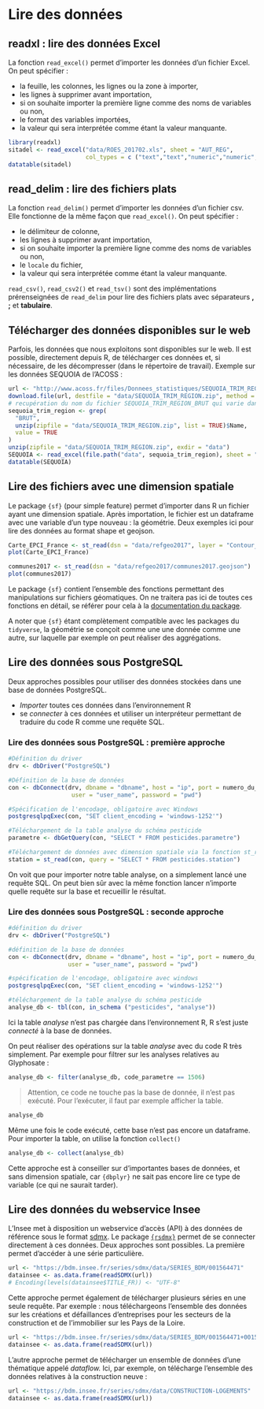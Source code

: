 # Lire des données

## readxl : lire des données Excel 
La fonction `read_excel()` permet d'importer les données d'un fichier Excel. On peut spécifier : 

- la feuille, les colonnes, les lignes ou la zone à importer,  
- les lignes à supprimer avant importation,  
- si on souhaite importer la première ligne comme des noms de variables ou non,  
- le format des variables importées,  
- la valeur qui sera interprétée comme étant la valeur manquante.

```r
library(readxl)
sitadel <- read_excel("data/ROES_201702.xls", sheet = "AUT_REG",
                      col_types = c ("text","text","numeric","numeric","numeric","numeric"))
datatable(sitadel)
```

## read_delim : lire des fichiers plats 

La fonction `read_delim()` permet d'importer les données d'un fichier csv. Elle fonctionne de la même façon que `read_excel()`. On peut spécifier : 

- le délimiteur de colonne,  
- les lignes à supprimer avant importation,  
- si on souhaite importer la première ligne comme des noms de variables ou non,  
- le `locale` du fichier,  
- la valeur qui sera interprétée comme étant la valeur manquante.

`read_csv()`, `read_csv2()` et `read_tsv()` sont des implémentations prérenseignées de `read_delim` pour lire des fichiers plats avec séparateurs **,** **;** et **tabulaire**.

## Télécharger des données disponibles sur le web

Parfois, les données que nous exploitons sont disponibles sur le web.
Il est possible, directement depuis R, de télécharger ces données et, si nécessaire, de les décompresser (dans le répertoire de travail).
Exemple sur les données SEQUOIA de l'ACOSS :

```r
url <- "http://www.acoss.fr/files/Donnees_statistiques/SEQUOIA_TRIM_REGION.zip"
download.file(url, destfile = "data/SEQUOIA_TRIM_REGION.zip", method = "auto")
# recupération du nom du fichier SEQUOIA_TRIM_REGION_BRUT qui varie dans l'archive zip  
sequoia_trim_region <- grep(
  "BRUT", 
  unzip(zipfile = "data/SEQUOIA_TRIM_REGION.zip", list = TRUE)$Name, 
  value = TRUE
)
unzip(zipfile = "data/SEQUOIA_TRIM_REGION.zip", exdir = "data")
SEQUOIA <- read_excel(file.path("data", sequoia_trim_region), sheet = "PAYS_DE_LA_LOIRE")
datatable(SEQUOIA)
```

## Lire des fichiers avec une dimension spatiale

Le package `{sf}` (pour simple feature) permet d'importer dans R un fichier ayant une dimension spatiale. Après importation, le fichier est un dataframe avec une variable d'un type nouveau : la géométrie. Deux exemples ici pour lire des données au format shape et geojson.

```r
Carte_EPCI_France <- st_read(dsn = "data/refgeo2017", layer = "Contour_epci_2017_region")
plot(Carte_EPCI_France)

communes2017 <- st_read(dsn = "data/refgeo2017/communes2017.geojson")
plot(communes2017)
```

Le package `{sf}` contient l'ensemble des fonctions permettant des manipulations sur fichiers géomatiques.
On ne traitera pas ici de toutes ces fonctions en détail, se référer pour cela à la [documentation du package](https://r-spatial.github.io/sf/).

A noter que `{sf}` étant complètement compatible avec les packages du `tidyverse`, la géométrie se conçoit comme une une donnée comme une autre, sur laquelle par exemple on peut réaliser des aggrégations.


## Lire des données sous PostgreSQL

Deux approches possibles pour utiliser des données stockées dans une base de données PostgreSQL. 

- *Importer* toutes ces données dans l'environnement R
- se *connecter* à ces données et utiliser un interpréteur permettant de traduire du code R comme une requête SQL. 

### Lire des données sous PostgreSQL : première approche

```r
#Définition du driver
drv <- dbDriver("PostgreSQL") 

#Définition de la base de données
con <- dbConnect(drv, dbname = "dbname", host = "ip", port = numero_du_port,
                  user = "user_name", password = "pwd") 

#Spécification de l'encodage, obligatoire avec Windows
postgresqlpqExec(con, "SET client_encoding = 'windows-1252'") 

#Téléchargement de la table analyse du schéma pesticide
parametre <- dbGetQuery(con, "SELECT * FROM pesticides.parametre") 

#Téléchargement de données avec dimension spatiale via la fonction st_read du package simple feature
station = st_read(con, query = "SELECT * FROM pesticides.station")
```

On voit que pour importer notre table analyse, on a simplement lancé une requête SQL.
On peut bien sûr avec la même fonction lancer n'importe quelle requête sur la base et recueillir le résultat.

### Lire des données sous PostgreSQL : seconde approche

```r
#définition du driver
drv <- dbDriver("PostgreSQL") 

#définition de la base de données
con <- dbConnect(drv, dbname = "dbname", host = "ip", port = numero_du_port, 
                 user = "user_name", password = "pwd") 

#spécification de l'encodage, obligatoire avec windows
postgresqlpqExec(con, "SET client_encoding = 'windows-1252'") 

#téléchargement de la table analyse du schéma pesticide
analyse_db <- tbl(con, in_schema ("pesticides", "analyse"))
```

Ici la table *analyse* n'est pas chargée dans l'environnement R, R s'est juste *connecté* à la base de données.

On peut réaliser des opérations sur la table *analyse* avec du code R très simplement. Par exemple pour filtrer sur les analyses relatives au Glyphosate : 

```r
analyse_db <- filter(analyse_db, code_parametre == 1506)
```

>Attention, ce code ne touche pas la base de donnée, il n'est pas exécuté.
>Pour l'exécuter, il faut par exemple afficher la table.

```r
analyse_db
```

Même une fois le code exécuté, cette base n'est pas encore un dataframe.
Pour importer la table, on utilise la fonction `collect()`

```r
analyse_db <- collect(analyse_db)
```

Cette approche est à conseiller sur d'importantes bases de données, et sans dimension spatiale, car `{dbplyr}` ne sait pas encore lire ce type de variable (ce qui ne saurait tarder).

## Lire des données du webservice Insee

L'Insee met à disposition un webservice d'accès (API) à des données de référence sous le format [sdmx](https://sdmx.org/).
Le package [`{rsdmx}`](https://github.com/opensdmx/rsdmx) permet de se connecter directement à ces données. 
Deux approches sont possibles. La première permet d'accéder à une série particulière.

```r
url <- "https://bdm.insee.fr/series/sdmx/data/SERIES_BDM/001564471"
datainsee <- as.data.frame(readSDMX(url))
# Encoding(levels(datainsee$TITLE_FR)) <- "UTF-8"
```

Cette approche permet également de télécharger plusieurs séries en une seule requête. Par exemple : nous téléchargeons l'ensemble des données sur les créations et défaillances d'entreprises pour les secteurs de la construction et de l'immobilier sur les Pays de la Loire.

```r
url <- "https://bdm.insee.fr/series/sdmx/data/SERIES_BDM/001564471+001564503+001564799+001564823+001582441+001582578+001582597+001582745+001656155+001656161+001655989+001655995"
datainsee <- as.data.frame(readSDMX(url))
```

L'autre approche permet de télécharger un ensemble de données d'une thématique appelé *dataflow.* Ici, par exemple, on télécharge l'ensemble des données relatives à la construction neuve :

```r
url <- "https://bdm.insee.fr/series/sdmx/data/CONSTRUCTION-LOGEMENTS"
datainsee <- as.data.frame(readSDMX(url))
```
